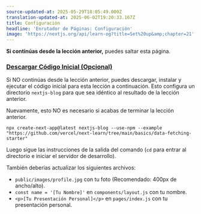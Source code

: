 ```yaml
---
source-updated-at: 2025-05-29T18:05:49.000Z
translation-updated-at: 2025-06-02T19:20:33.167Z
title: Configuración
headline: 'Enrutador de Páginas: Configuración'
image: 'https://nextjs.org/api/learn-og?title=Set%20up&amp;chapter=21'
---
```


**Si continúas desde la lección anterior,** puedes saltar esta página.

### [Descargar Código Inicial (Opcional)](#descargar-código-inicial-opcional)

Si NO continúas desde la lección anterior, puedes descargar, instalar y ejecutar el código inicial para esta lección a continuación. Esto configura un directorio `nextjs-blog` para que sea idéntico al resultado de la lección anterior.

Nuevamente, esto NO es necesario si acabas de terminar la lección anterior.

```
npx create-next-app@latest nextjs-blog --use-npm --example "https://github.com/vercel/next-learn/tree/main/basics/data-fetching-starter"
```

Luego sigue las instrucciones de la salida del comando (`cd` para entrar al directorio e iniciar el servidor de desarrollo).

También deberías actualizar los siguientes archivos:

*   `public/images/profile.jpg` con tu foto (Recomendado: 400px de ancho/alto).
*   `const name = '[Tu Nombre]'` en `components/layout.js` con tu nombre.
*   `<p>[Tu Presentación Personal]</p>` en `pages/index.js` con tu presentación personal.